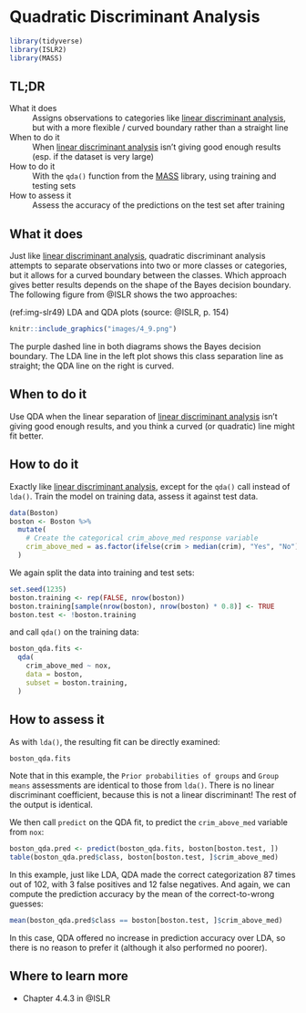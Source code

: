 # Quadratic Discriminant Analysis {#quadratic-discriminant-analysis}

```r
library(tidyverse)
library(ISLR2)
library(MASS)
```

## TL;DR

What it does
: Assigns observations to categories like [linear discriminant analysis](#linear-discriminant-analysis), but with a more flexible / curved boundary rather than a straight line

When to do it
: When [linear discriminant analysis](#linear-discriminant-analysis) isn't giving good enough results (esp. if the dataset is very large)

How to do it
: With the `qda()` function from the [MASS](https://cran.r-project.org/web/packages/MASS/index.html) library, using training and testing sets 

How to assess it
: Assess the accuracy of the predictions on the test set after training

## What it does

Just like [linear discriminant analysis](#linear-discriminant-analysis), quadratic discriminant analysis attempts to separate observations into two or more classes or categories, but it allows for a curved boundary between the classes. Which approach gives better results depends on the shape of the Bayes decision boundary. The following figure from @ISLR shows the two approaches:

(ref:img-slr49) LDA and QDA plots (source: @ISLR, p. 154)

```r
knitr::include_graphics("images/4_9.png")
```

The purple dashed line in both diagrams shows the Bayes decision boundary. The LDA line in the left plot shows this class separation line as straight; the QDA line on the right is curved.

## When to do it

Use QDA when the linear separation of [linear discriminant analysis](#linear-discriminant-analysis) isn't giving good enough results, and you think a curved (or quadratic) line might fit better.

## How to do it

Exactly like [linear discriminant analysis](#linear-discriminant-analysis), except for the `qda()` call instead of `lda()`. Train the model on training data, assess it against test data.

```r
data(Boston)
boston <- Boston %>%
  mutate(
    # Create the categorical crim_above_med response variable
    crim_above_med = as.factor(ifelse(crim > median(crim), "Yes", "No")),
  )
```

We again split the data into training and test sets:

```r
set.seed(1235)
boston.training <- rep(FALSE, nrow(boston))
boston.training[sample(nrow(boston), nrow(boston) * 0.8)] <- TRUE
boston.test <- !boston.training
```

and call `qda()` on the training data:

```r
boston_qda.fits <-
  qda(
    crim_above_med ~ nox,
    data = boston,
    subset = boston.training,
  )
```

## How to assess it

As with `lda()`, the resulting fit can be directly examined:

```r
boston_qda.fits
```

Note that in this example, the `Prior probabilities of groups` and `Group means` assessments are identical to those from `lda()`. There is no linear discriminant coefficient, because this is not a linear discriminant! The rest of the output is identical.

We then call `predict` on the QDA fit, to predict the `crim_above_med` variable from `nox`:

```r
boston_qda.pred <- predict(boston_qda.fits, boston[boston.test, ])
table(boston_qda.pred$class, boston[boston.test, ]$crim_above_med)
```

In this example, just like LDA, QDA made the correct categorization 87 times out of 102, with 3 false positives and 12 false negatives. And again, we can compute the prediction accuracy by the mean of the correct-to-wrong guesses:

```r
mean(boston_qda.pred$class == boston[boston.test, ]$crim_above_med)
```

In this case, QDA offered no increase in prediction accuracy over LDA, so there is no reason to prefer it (although it also performed no poorer).

## Where to learn more

- Chapter 4.4.3 in @ISLR

